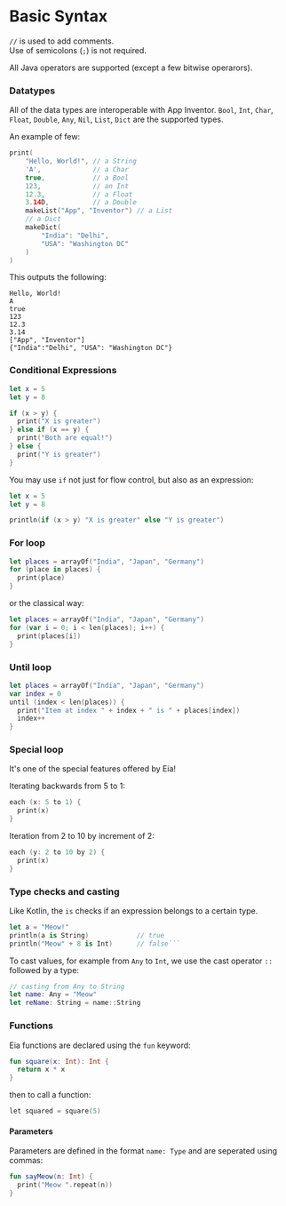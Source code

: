 # Basic Syntax

`//` is used to add comments.\
Use of semicolons (`;`) is not required.

All Java operators are supported (except a few bitwise operarors).

### Datatypes

All of the data types are interoperable with App Inventor.
`Bool`, `Int`, `Char`, `Float`, `Double`, `Any`, `Nil`, `List`, `Dict` are the supported types.

An example of few:

```swift copy
print(
    "Hello, World!", // a String
    'A',             // a Char
    true,            // a Bool
    123,             // an Int
    12.3,            // a Float
    3.14D,           // a Double
    makeList("App", "Inventor") // a List
    // a Dict
    makeDict(
        "India": "Delhi",
        "USA": "Washington DC"
    )
)
```

This outputs the following:

```
Hello, World!
A 
true
123
12.3
3.14
["App", "Inventor"]
{"India":"Delhi", "USA": "Washington DC"}
```

### Conditional Expressions

```swift copy
let x = 5
let y = 8

if (x > y) {
  print("X is greater")
} else if (x == y) {
  print("Both are equal!")
} else {
  print("Y is greater")
} 
```

You may use `if` not just for flow control, but also as an expression:

```swift copy
let x = 5
let y = 8

println(if (x > y) "X is greater" else "Y is greater")
```

### For loop

```swift copy
let places = arrayOf("India", "Japan", "Germany")
for (place in places) {
  print(place)
}
```

or the classical way:

```swift copy
let places = arrayOf("India", "Japan", "Germany")
for (var i = 0; i < len(places); i++) {
  print(places[i])
}
```

### Until loop

```swift copy
let places = arrayOf("India", "Japan", "Germany")
var index = 0
until (index < len(places)) {
  print("Item at index " + index + " is " + places[index])
  index++
}
```

### Special loop

It's one of the special features offered by Eia!

Iterating backwards from 5 to 1:

```swift copy
each (x: 5 to 1) {
  print(x)
}
```

Iteration from 2 to 10 by increment of 2:

```swift copy
each (y: 2 to 10 by 2) {
  print(x)
}
```

### Type checks and casting

Like Kotlin, the `is` checks if an expression belongs to a certain type.

```swift copy
let a = "Meow!"
println(a is String)            // true
println("Meow" + 8 is Int)      // false```
```

To cast values, for example from `Any` to `Int`, we use the cast operator `::` followed by a type:

```swift copy
// casting from Any to String
let name: Any = "Meow"
let reName: String = name::String
```

### Functions

Eia functions are declared using the `fun` keyword:

```kotlin copy
fun square(x: Int): Int {
  return x * x
}
```

then to call a function:

```kotlin copy
let squared = square(5)
```

#### Parameters

Parameters are defined in the format `name: Type` and are seperated using commas:

```kotlin copy
fun sayMeow(n: Int) {
  print("Meow ".repeat(n))
}
```